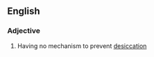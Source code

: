 ==English==

===Adjective===
{{en-adj}}

# {{context|biology|of a plant}} Having no mechanism to prevent [[desiccation]]
